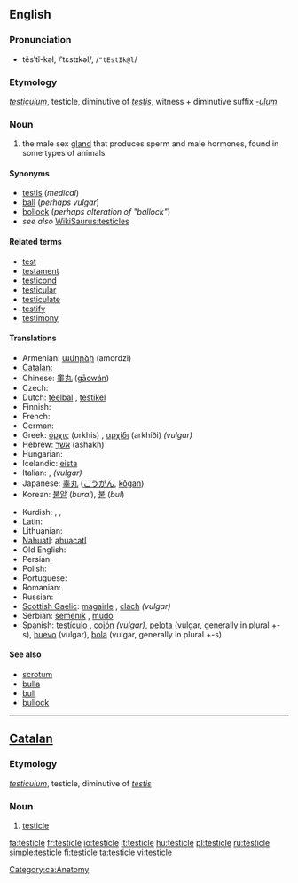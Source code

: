 {{wikipedia|testicles}}
==English==

===Pronunciation===
* tĕsʹtĭ-kəl, /ˈtɛstɪkəl/, /<tt>"tEstIk@l</tt>/

===Etymology===
{{L.}} ''[[testiculum]]'', testicle, diminutive of ''[[testis#Latin|testis]]'', witness + diminutive suffix ''[[-ulum]]''

===Noun===
{{en-noun}}

# the male sex [[gland]] that produces sperm and male hormones, found in some types of animals

====Synonyms====
* [[testis]] (''medical'')
* [[ball]] (''perhaps vulgar'')
* [[bollock]] (''perhaps alteration of "ballock"'')
* ''see also'' [[WikiSaurus:testicles]]

====Related terms====
<!--All are related; none are derived-->
* [[test]]
* [[testament]]
* [[testicond]]
* [[testicular]]
* [[testiculate]]
* [[testify]]
* [[testimony]]

====Translations====
{{trans-top|male sex gland}}
* Armenian: [[ամորձի]] (amordzi)
* [[Catalan]]: {{t-|ca|testicle|m}}
* Chinese: [[睾丸]] ([[gāowán]])
* Czech: {{t+|cs|varle|n}}
* Dutch: [[teelbal]] {{m}}, [[testikel]] {{n}}
* Finnish: {{t+|fi|kives}}
* French: {{t+|fr|testicule|m}}
* German: {{t+|de|Hoden|m}}
* Greek: [[όρχις]] (orkhis) {{m}}, [[αρχίδι]] (arkhíði) {{m}} ''(vulgar)''
* Hebrew: [[אשך]] (ashakh) {{n}}
* Hungarian: {{t+|hu|here}}
* Icelandic: [[eista]] {{n}}
* Italian: {{t+|it|testicolo|m}}, {{t+|it|coglione|m}} ''(vulgar)''
* Japanese: [[睾丸]] ([[こうがん]], [[kōgan]])
* Korean: [[불알]] (''bural''), [[불]] (''bul'')
{{trans-mid}}
* Kurdish: {{t+|ku|gun}} {{m}}, {{t+|ku|hêlik}} {{m}}, {{KUchar|[[گون]]}}
* Latin: {{t-|la|testiculum|n}}
* Lithuanian: {{t-|lt|sėklidė|f|xs=Lithuanian}}
* [[Nahuatl]]: [[ahuacatl]]
* Old English: {{t-|ang|beallucas|alt=bealluc|xs=Old English}}
* Persian: {{t+|fa|خایه|tr=khayeh|sc=fa-Arab|xs=Persian}}
* Polish: {{t+|pl|jądro|n}}
* Portuguese: {{t+|pt|testículo|m}}
* Romanian: {{t-|ro|testicul|n}}
* Russian: {{t+|ru|яичко|n|tr=jaíčko|sc=Cyrl}}
* [[Scottish Gaelic]]: [[magairle]] {{m|f}}, [[clach]] {{f}} ''(vulgar)''
* Serbian: [[semenik]] {{m}}, [[mudo]] {{n}}
* Spanish: [[testículo]] {{m}}, [[cojón]] {{m}} ''(vulgar)'', [[pelota]] {{f}} (vulgar, generally in plural +-s), [[huevo]] {{m}} (vulgar), [[bola]] {{f}} (vulgar, generally in plural +-s)
{{trans-bottom}}

====See also====
* [[scrotum]]
* [[bulla]]
* [[bull]]
* [[bullock]]

----

==[[Catalan]]==

===Etymology===
{{L.|ca}} ''[[testiculum]]'', testicle, diminutive of ''[[testis#Latin|testis]]''

===Noun===
{{ca-noun-m}}

# [[#English|testicle]]

[[Category:ca:Anatomy]]

[[fa:testicle]]
[[fr:testicle]]
[[io:testicle]]
[[it:testicle]]
[[hu:testicle]]
[[pl:testicle]]
[[ru:testicle]]
[[simple:testicle]]
[[fi:testicle]]
[[ta:testicle]]
[[vi:testicle]]